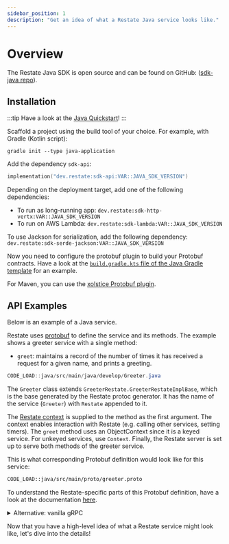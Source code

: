 ```yaml
---
sidebar_position: 1
description: "Get an idea of what a Restate Java service looks like."
---
```



# Overview

The Restate Java SDK is open source and can be found on GitHub: ([sdk-java repo](https://github.com/restatedev/sdk-java)).

## Installation

:::tip
Have a look at the [Java Quickstart](/get_started/quickstart?sdk=jvm)!
:::

Scaffold a project using the build tool of your choice. For example, with Gradle (Kotlin script):

```shell
gradle init --type java-application
```

Add the dependency `sdk-api`:

```kotlin
implementation("dev.restate:sdk-api:VAR::JAVA_SDK_VERSION")
```

Depending on the deployment target, add one of the following dependencies:
- To run as long-running app: `dev.restate:sdk-http-vertx:VAR::JAVA_SDK_VERSION`
- To run on AWS Lambda: `dev.restate:sdk-lambda:VAR::JAVA_SDK_VERSION`

To use Jackson for serialization, add the following dependency: `dev.restate:sdk-serde-jackson:VAR::JAVA_SDK_VERSION`

Now you need to configure the protobuf plugin to build your Protobuf contracts.
Have a look at the [`build.gradle.kts` file of the Java Gradle template](https://github.com/restatedev/examples/blob/main/templates/java-gradle/build.gradle.kts) for an example.

For Maven, you can use the [xolstice Protobuf plugin](https://www.xolstice.org/protobuf-maven-plugin/index.html).

## API Examples

Below is an example of a Java service. 

Restate uses [protobuf](https://protobuf.dev/) to define the service and its methods. The example shows a greeter service with a single method:
- `greet`: maintains a record of the number of times it has received a request for a given name, and prints a greeting.

```java
CODE_LOAD::java/src/main/java/develop/Greeter.java
```

The `Greeter` class extends `GreeterRestate.GreeterRestateImplBase`, which is the base generated by the Restate protoc generator.
It has the name of the service (`Greeter`) with `Restate` appended to it.

The [Restate context](/develop/sdk/restate-context) is supplied to the method as the first argument.
The context enables interaction with Restate (e.g. calling other services, setting timers).
The `greet` method uses an ObjectContext since it is a keyed service. For unkeyed services, use `Context`.
Finally, the Restate server is set up to serve both methods of the greeter service.

This is what corresponding Protobuf definition would look like for this service:

```protobuf
CODE_LOAD::java/src/main/proto/greeter.proto
```

To understand the Restate-specific parts of this Protobuf definition, have a look at the documentation [here](/develop/service_type#restate-service-contract).

<details>
<summary>Alternative: vanilla gRPC</summary>

Restate's proto code generator makes the generated code more polished for writing Restate services.
However, it is also possible to use the vanilla generated protobuf code by `protoc-gen-grpc-java`, in case you prefer this.

An example:

```java
CODE_LOAD::java/src/main/java/develop/GreeterVanillaGrpc.java
```

</details>

Now that you have a high-level idea of what a Restate service might look like, let's dive into the details!
